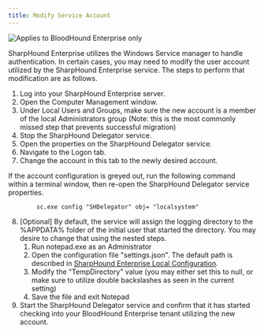 ```yaml
---
title: Modify Service Account
---
```


<img noZoom src="/assets/enterprise-edition-pill-tag.svg" alt="Applies to BloodHound Enterprise only" />

SharpHound Enterprise utilizes the Windows Service manager to handle authentication. In certain cases, you may need to modify the user account utilized by the SharpHound Enterprise service. The steps to perform that modification are as follows.

1. Log into your SharpHound Enterprise server.
2. Open the Computer Management window.
3. Under Local Users and Groups, make sure the new account is a member of the local Administrators group (Note: this is the most commonly missed step that prevents successful migration)
4. Stop the SharpHound Delegator service.
5. Open the properties on the SharpHound Delegator service.
6. Navigate to the Logon tab.
7. Change the account in this tab to the newly desired account.

<Note>
  If the account configuration is greyed out, run the following command within a terminal window, then re-open the SharpHound Delegator service properties.
</Note>

```
        sc.exe config "SHDelegator" obj= "localsystem"
```

8. \[Optional] By default, the service will assign the logging directory to the %APPDATA% folder of the initial user that started the directory. You may desire to change that using the nested steps.
   1. Run notepad.exe as an Administrator
   2. Open the configuration file "settings.json". The default path is described in [SharpHound Enterprise Local Configuration](/collect-data/sharphound/install/local-configuration).
   3. Modify the "TempDirectory" value (you may either set this to null, or make sure to utilize double backslashes as seen in the current setting)
   4. Save the file and exit Notepad
9. Start the SharpHound Delegator service and confirm that it has started checking into your BloodHound Enterprise tenant utilizing the new account.
